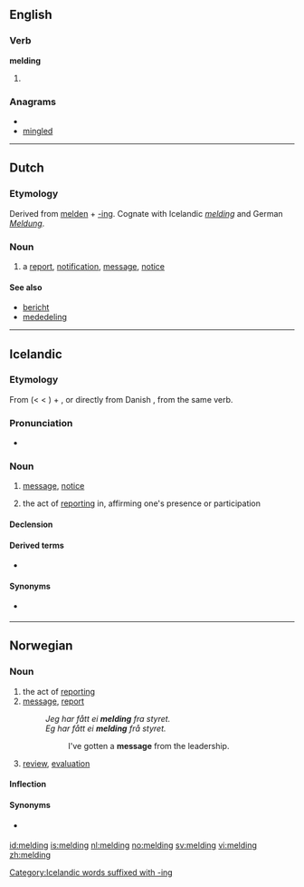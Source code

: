 ==English==

===Verb===
'''melding'''

# {{present participle of|[[meld]]}}

===Anagrams===
* {{alphagram|degilmn}}
* [[mingled#English|mingled]]

----

==Dutch==

===Etymology===
Derived from [[melden]] + [[-ing#Dutch|-ing]]. Cognate with Icelandic ''[[#Icelandic|melding]]'' and German ''[[Meldung]]''.

===Noun===
{{infl|nl|noun|g=f}}

# a [[report]], [[notification]], [[message]], [[notice]]

====See also====
* [[bericht]]
* [[mededeling]]

----

==Icelandic==

===Etymology===
From {{term|melda||to report|lang=is}} (< {{etyl|da|is}} {{term|melde|lang=da}} < {{etyl|gml|is}} {{term|melden|lang=gml}}) + {{term|-ing|lang=is}}, or directly from Danish {{term|melding|lang=da}}, from the same verb.

===Pronunciation===
* {{IPA|/ˈmɛltiŋk/|lang=is}}
*: {{rhymes|ɛltiŋk|lang=is}}

===Noun===
{{is-noun|f|meldingar|meldingar}}

# {{informal|lang=is}} [[message]], [[notice]]
# {{informal|lang=is}} the act of [[report]]ing in, affirming one's presence or participation

====Declension====
{{is-decl-noun-f-s1|meld|i|ng|u=u}}

====Derived terms====
* {{l|is|villumelding}}

====Synonyms====
* {{sense|notice}} {{l|is|tilkynning}}

[[Category:Icelandic words suffixed with -ing]]

----

==Norwegian==

===Noun===
{{infl|no|noun}}

# the act of [[report]]ing
# [[message]], [[report]]
#: ''Jeg har fått ei '''melding ''' fra styret.'' {{qualifier|Bokmål}}
#: ''Eg har fått ei '''melding ''' frå styret.'' {{qualifier|Nynorsk}}
#:: I've gotten a '''message''' from the leadership.
# [[review]], [[evaluation]]

====Inflection====
{{no-noun-infl|nb-class=f1|nb-class2=m1|nn-class=f3}}

====Synonyms====
* {{sense|message}} {{l|no|beskjed}}

[[id:melding]]
[[is:melding]]
[[nl:melding]]
[[no:melding]]
[[sv:melding]]
[[vi:melding]]
[[zh:melding]]